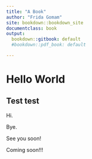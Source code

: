 ```yaml
---
title: "A Book"
author: "Frida Gomam"
site: bookdown::bookdown_site
documentclass: book
output:
  bookdown::gitbook: default
  #bookdown::pdf_book: default

---
```


# Hello World

## Test test

Hi.

Bye.

See you soon! 

Coming soon!!!

<!-- If you need PDF output, uncomment bookdown::pdf_book above in YAML. You will need a LaTeX installation, e.g., https://yihui.name/tinytex/ -->
